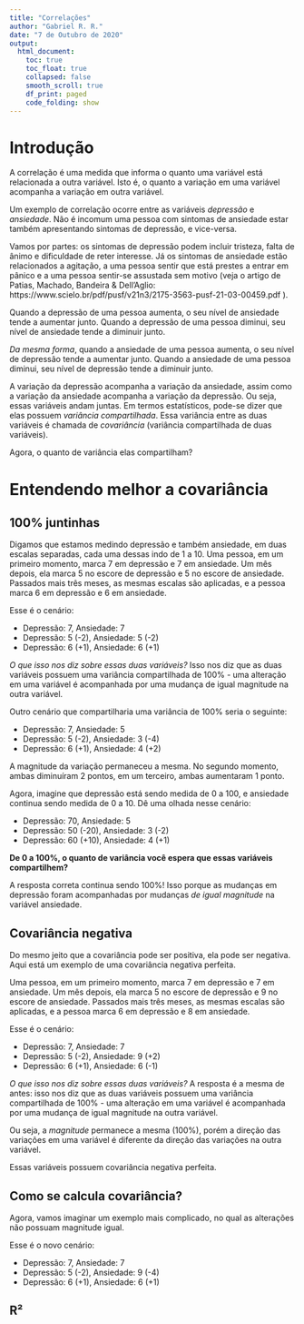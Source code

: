 ```yaml
---
title: "Correlações"
author: "Gabriel R. R."
date: "7 de Outubro de 2020"
output: 
  html_document:
    toc: true
    toc_float: true
    collapsed: false
    smooth_scroll: true
    df_print: paged
    code_folding: show
---
```


# Introdução
A correlação é uma medida que informa o quanto uma variável está relacionada a outra variável. Isto é, o quanto a variação em uma variável acompanha a variação em outra variável.

Um exemplo de correlação ocorre entre as variáveis *depressão* e *ansiedade*. Não é incomum uma pessoa com sintomas de ansiedade estar também apresentando sintomas de depressão, e vice-versa.

Vamos por partes: os sintomas de depressão podem incluir tristeza, falta de ânimo e dificuldade de reter interesse. Já os sintomas de ansiedade estão relacionados a agitação, a uma pessoa sentir que está prestes a entrar em pânico e a uma pessoa sentir-se assustada sem motivo (veja o artigo de Patias, Machado, Bandeira & Dell'Aglio: https://www.scielo.br/pdf/pusf/v21n3/2175-3563-pusf-21-03-00459.pdf ).

Quando a depressão de uma pessoa aumenta, o seu nível de ansiedade tende a aumentar junto. Quando a depressão de uma pessoa diminui,  seu nível de ansiedade tende a diminuir junto.

*Da mesma forma*, quando a ansiedade de uma pessoa aumenta, o seu nível de depressão tende a aumentar junto. Quando a ansiedade de uma pessoa diminui,  seu nível de depressão tende a diminuir junto.

A variação da depressão acompanha a variação da ansiedade, assim como a variação da ansiedade acompanha a variação da depressão. Ou seja, essas variáveis andam juntas. Em termos estatísticos, pode-se dizer que elas possuem *variância compartilhada*. Essa variância entre as duas variáveis é chamada de *covariância* (variância compartilhada de duas variáveis).

Agora, o quanto de variância elas compartilham?

# Entendendo melhor a covariância

## 100% juntinhas
Digamos que estamos medindo depressão e também ansiedade, em duas escalas separadas, cada uma dessas indo de 1 a 10. Uma pessoa, em um primeiro momento, marca 7 em depressão e 7 em ansiedade. Um mês depois, ela marca 5 no escore de depressão e 5 no escore de ansiedade. Passados mais três meses, as mesmas escalas são aplicadas, e a pessoa marca 6 em depressão e 6 em ansiedade.

Esse é o cenário:

* Depressão: 7, Ansiedade: 7
* Depressão: 5 (-2), Ansiedade: 5 (-2)
* Depressão: 6 (+1), Ansiedade: 6 (+1)

*O que isso nos diz sobre essas duas variáveis?* Isso nos diz que as duas variáveis possuem uma variância compartilhada de 100% - uma alteração em uma variável é acompanhada por uma mudança de igual magnitude na outra variável.

Outro cenário que compartilharia uma variância de 100% seria o seguinte:

* Depressão: 7, Ansiedade: 5
* Depressão: 5 (-2), Ansiedade: 3 (-4)
* Depressão: 6 (+1), Ansiedade: 4 (+2)

A magnitude da variação permaneceu a mesma. No segundo momento, ambas diminuíram 2 pontos, em um terceiro, ambas aumentaram 1 ponto.

Agora, imagine que depressão está sendo medida de 0 a 100, e ansiedade continua sendo medida de 0 a 10. Dê uma olhada nesse cenário:

* Depressão: 70, Ansiedade: 5
* Depressão: 50 (-20), Ansiedade: 3 (-2)
* Depressão: 60 (+10), Ansiedade: 4 (+1)

**De 0 a 100%, o quanto de variância você espera que essas variáveis compartilhem?**

A resposta correta continua sendo 100%! Isso porque as mudanças em depressão foram acompanhadas por mudanças *de igual magnitude* na variável ansiedade.

## Covariância negativa

Do mesmo jeito que a covariância pode ser positiva, ela pode ser negativa. Aqui está um exemplo de uma covariância negativa perfeita.

Uma pessoa, em um primeiro momento, marca 7 em depressão e 7 em ansiedade. Um mês depois, ela marca 5 no escore de depressão e 9 no escore de ansiedade. Passados mais três meses, as mesmas escalas são aplicadas, e a pessoa marca 6 em depressão e 8 em ansiedade.

Esse é o cenário:

* Depressão: 7, Ansiedade: 7
* Depressão: 5 (-2), Ansiedade: 9 (+2)
* Depressão: 6 (+1), Ansiedade: 6 (-1)

*O que isso nos diz sobre essas duas variáveis?* A resposta é a mesma de antes: isso nos diz que as duas variáveis possuem uma variância compartilhada de 100% - uma alteração em uma variável é acompanhada por uma mudança de igual magnitude na outra variável.

Ou seja, a *magnitude* permanece a mesma (100%), porém a direção das variações em uma variável é diferente da direção das variações na outra variável.

Essas variáveis possuem covariância negativa perfeita.

## Como se calcula covariância?

Agora, vamos imaginar um exemplo mais complicado, no qual as alterações não possuam magnitude igual.

Esse é o novo cenário:

* Depressão: 7, Ansiedade: 7
* Depressão: 5 (-2), Ansiedade: 9 (-4)
* Depressão: 6 (+1), Ansiedade: 6 (+1)

## R²










